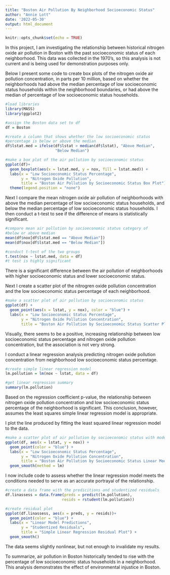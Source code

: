 ```yaml
---
title: "Boston Air Pollution By Neighborhood Socioeconomic Status"
author: "Annie Lott"
date: '2022-05-30'
output: html_document
---
```


```r
knitr::opts_chunk$set(echo = TRUE)
```

In this project, I am investigating the relationship between historical nitrogen oxide air pollution in Boston with the past socioeconomic status of each neighborhood. This data was collected in the 1970's, so this analysis is not current and is being used for demonstration purposes only.

Below I present some code to create box plots of the nitrogen oxide air pollution concentration, in parts per 10 million, based on whether the neighborhoods had above the median percentage of low socioeconomic status households within the neighborhood boundaries, or had above the median of percentage of low socioeconomic status households. 

```r
#load libraries
library(MASS)
library(ggplot2)

#assign the Boston data set to df
df = Boston

#create a column that shows whether the low socioeconomic status
#percentage is below or above the median
df$lstat.med = ifelse(df$lstat > median(df$lstat), "Above Median",
                      "Below Median")

#make a box plot of the air pollution by socioeconomic status
ggplot(df)+
  geom_boxplot(aes(x = lstat.med, y = nox, fill = lstat.med)) +
  labs(x = "Low Socioeconomic Status Percentage", 
       y = "Nitrogen Oxide Pollution",
       title = "Boston Air Pollution by Socioeconomic Status Box Plot") +
  theme(legend.position = "none")
```


Next I compare the mean nitrogen oxide air pollution of neighborhoods with above the median percentage of low socioeconomic status households, and below the median percentage of low socioeconomic status households. I then conduct a t-test to see if the difference of means is statistically significant.

```r
#compare mean air pollution by socioeconomic status category of 
#below or above median
mean(df$nox[df$lstat.med == "Above Median"])
mean(df$nox[df$lstat.med == "Below Median"])

#conduct t-test of the two groups
t.test(nox ~ lstat.med, data = df)
#t test is highly significant
```

There is a significant difference between the air pollution of neighborhoods with higher socioeconomic status and lower socioeconomic status.

Next I create a scatter plot of the nitrogren oxide pollution concentration and the low socioeconomic status percentage of each neighborhood.

```r
#make a scatter plot of air pollution by socioeconomic status
ggplot(df) +
  geom_point(aes(x = lstat, y = nox), color = "blue") + 
  labs(x = "Low Socioeconomic Status Percentage",
       y = "Nitrogen Oxide Pollution Concentration", 
       title = "Boston Air Pollution by Socioeconomic Status Scatter Plot")
```

Visually, there seems to be a positive, increasing relationship between low socioeconomic status percentage and nitrogen oxide pollution concentration, but the association is not very strong.

I conduct a linear regression analysis predicting nitrogen oxide pollution concentration from neighborhood low socioeconomic status percentage.

```r
#create simple linear regression model
lm.pollution = lm(nox ~ lstat, data = df)

#get linear regression summary
summary(lm.pollution)
```

Based on the regression coefficient p-value, the relationship between nitrogen oxide pollution concentration and low socioeconomic status percentage of the neighborhood is significant. This conclusion, however, assumes the least squares simple linear regression model is appropriate.

I plot the line produced by fitting the least squared linear regression model to the data.

```r
#make a scatter plot of air pollution by socioeconomic status with model
ggplot(df, aes(x = lstat, y = nox)) +
  geom_point(color = "blue") + 
  labs(x = "Low Socioeconomic Status Percentage",
       y = "Nitrogen Oxide Pollution Concentration", 
       title = "Boston Air Pollution by Socioeconomic Status Linear Model") +
  geom_smooth(method = lm)

```

I now include code to assess whether the linear regression model meets the conditions needed to serve as an accurate portrayal of the relationship.

```r
#create a data frame with the predicitions and studentized residuals
df.linassess = data.frame(preds = predict(lm.pollution),
                         resids = rstudent(lm.pollution))

#create residual plot
ggplot(df.linassess, aes(x = preds, y = resids))+
  geom_point(color = "blue") +
  labs(x = "Linear Model Predictions",
       y = "Studentized Residuals",
       title = "Simple Linear Regression Residual Plot") +
  geom_smooth()

```

The data seems slightly nonlinear, but not enough to invalidate my results.

To summarize, air pollution in Boston historically tended to rise with the percentage of low socioeconomic status households in a neighborhood. This analysis demonstrates the effect of environmental injustice in Boston.